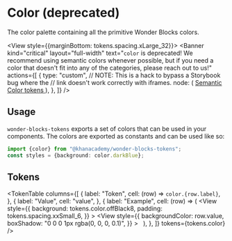 



<Meta title="Packages / Tokens / Color (Deprecated)" />

# Color (deprecated)

<ComponentInfo name={packageConfig.name} version={packageConfig.version} />

The color palette containing all the primitive Wonder Blocks colors.

<View style={{marginBottom: tokens.spacing.xLarge_32}}>
    <Banner
        kind="critical"
        layout="full-width"
        text="`color` is deprecated! We recommend using semantic colors whenever possible, but if you need a color that doesn't fit into any of the categories, please reach out to us!"
        actions={[
            {
                type: "custom",
                // NOTE: This is a hack to bypass a Storybook bug where the
                // link doesn't work correctly with iframes.
                node: (
                    <a
                        href="/?path=/docs/packages-tokens-semantic-color--docs"
                        target="_blank"
                    >
                        Semantic Color tokens
                    </a>
                ),
            },
        ]}
    />
</View>

## Usage

`wonder-blocks-tokens` exports a set of colors that can be used in your
components. The colors are exported as constants and can be used like so:

```ts
import {color} from "@khanacademy/wonder-blocks-tokens";
const styles = {background: color.darkBlue};
```

## Tokens

<TokenTable
    columns={[
        {
            label: "Token",
            cell: (row) => <code>color.{row.label}</code>,
        },
        {
            label: "Value",
            cell: "value",
        },
        {
            label: "Example",
            cell: (row) => (
                <View
                    style={{
                        background: tokens.color.offBlack8,
                        padding: tokens.spacing.xxSmall_6,
                    }}
                >
                    <View
                        style={{
                            backgroundColor: row.value,
                            boxShadow: "0 0 0 1px rgba(0, 0, 0, 0.1)",
                        }}
                    >
                        &nbsp;
                    </View>
                </View>
            ),
        },
    ]}
    tokens={tokens.color}
/>
